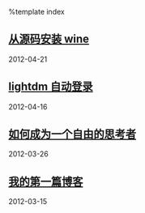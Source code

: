 %template index

== [[diary/2012-04-21|从源码安装 wine]] ==
2012-04-21

== [[diary/2012-04-16|lightdm 自动登录]] ==
2012-04-16

== [[diary/2012-03-26|如何成为一个自由的思考者]] ==
2012-03-26

== [[diary/2012-03-15|我的第一篇博客]] ==
2012-03-15

